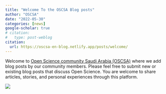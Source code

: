 ```yaml
---
title: "Welcome To the OSCSA Blog posts"
author: "OSCSA"
date: "2022-05-30"
categories: [news]
google-scholar: true
# citation:
#   type: post-weblog
citation:
  url: https://oscsa-en-blog.netlify.app/posts/welcome/
---
```


Welcome to [Open Science community Saudi Arabia (OSCSA)](https://osc-ksa.com/ar-index.html) where we add blog posts by our community members. Please feel free to submit new or existing blog posts that discuss Open Science. You are welcome to share articles, stories, and personal experiences through this platform.

![](open.png)
